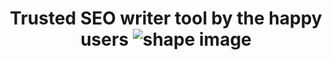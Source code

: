 ---
title: "Trusted SEO writer tool by the happy users <img src='/assets/imgs/shape/shape-s-48.png' alt='shape image'>"
sub_title: "Why choose us"
details: "Your marketing playbook just got a major upgrade. Forget the old way of juggling tasks; 
it's time to let AI take the reins on the grunt work."
items:
  - number: 20
    unit: "M"
    text: "Marketing professionals have <br /> already used Fledger"
  - number: 95
    unit: "%"
    text: "Client support and <br /> satisfaction"
  - number: 5
    unit: K+
    text: "Monthly campaign <br /> with orders"
---